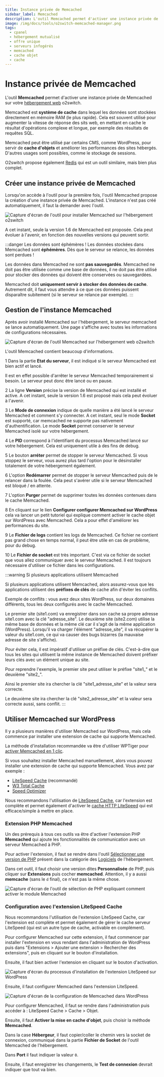 ```yaml
---
title: Instance privée de Memcached
sidebar_label: Memcached
description: L'outil Memcached permet d'activer une instance privée de Memcached sur l'hébergement o2switch
image: /img/docs/tools/o2switch-memcached-manager.png
tags:
  - cpanel
  - hébergement mutualisé
  - offre unique
  - serveurs infogérés
  - memcached
  - cache objet
  - cache
---
```


# Instance privée de Memcached

L'outil **Memcached** permet d'activer une instance privée de Memcached sur votre
[hébergement web](https://www.o2switch.fr/hebergement-illimite/) o2switch.

Memcached est **système de cache** dans lequel les données sont stockées directement en mémoire RAM (le plus rapide).
Cela est souvent utilisé pour augmenter la vitesse de réponse des sits web, en mettant en cache le résultat d'opérations
complexe et longue, par exemple des résultats de requêtes SQL.

Memcached peut être utilisé par certains CMS, comme WordPress, pour servir de **cache d'objets** et améliorer les
performances des sites hébergés. D'autres usages sont possibles, comme le stockage de sessions.

O2switch propose également [Redis](/cpanel/o2switch/redis) qui est un outil similaire, mais bien plus complet.

<PreviewToolCard tool='o2switch-memcached-manager' />

## Créer une instance privée de Memcached

Lorsqu'on accède à l'outil pour la première fois, l'outil Memcached propose la création d'une instance privée de
Memcached. L'instance n'est pas créé automatiquement, il faut la demander avec l'outil.

<Image
    src="/img/docs/cpanel/o2switch/memcached-installation.png"
    alt="Capture d'écran de l'outil pour installer Memcached sur l'hébergement o2switch"
    caption="Installation d'une instance privée de Memcached sur un hébergement o2switch"
    title="Activation de Memcached"/>

A cet instant, seule la version 1.6 de Memcached est proposée. Cela peut évoluer à l'avenir, en fonction des nouvelles
versions qui peuvent sortir.

:::danger Les données sont éphémères !
Les données stockées dans Memcached sont **éphémères**. Dès que le serveur se relance, les données sont perdues !

Les données dans Memcached ne sont **pas sauvegardés**. Memcached ne doit pas être utilisée comme une base de données, il
ne doit pas être utilisé pour stocker des données qui doivent être conservées ou sauvegardées.

Memcached doit **uniquement servir à stocker des données de cache**. Autrement dit, il faut vous attendre à ce que ces
données puissent disparaître subitement (si le serveur se relance par exemple).
:::

## Gestion de l'instance Memcached

Après avoir installé Memcached sur l'hébergement, le serveur memcached se lance automatiquement. Une page s'affiche avec
toutes les informations de configurations nécessaires.

<Image
    src="/img/docs/cpanel/o2switch/memcached-gestion-o2switch.png"
    alt="Capture d'écran de l'outil Memcached sur l'hébergement web o2switch"
    caption="Page de gestion de l'instance privée de Memcached avec toutes les configurations"
    title="Page de gestion de Memcached chez o2switch"/>

L'outil Memcached contient beaucoup d'informations.

<span className="badge badge--danger">1</span> Dans la partie **Etat du serveur**, il est indiqué si le serveur
Memcached est bien actif et lancé.

Il est en effet possible d'arrêter le serveur Memcached temporairement si besoin. Le serveur peut donc être lancé ou
en pause.

<span className="badge badge--danger">2</span> La ligne **Version** précise la version de Memcached qui est installé
et active. A cet instant, seule la version 1.6 est proposé mais cela peut évoluer à l'avenir.

<span className="badge badge--danger">3</span> Le **Mode de connexion** indique de quelle manière a été lancé le serveur
Memcached et comment s'y connecter. A cet instant, seul le mode **Socket** est supporté, car memcached ne supporte pas
nativement d'authentification. Le mode **Socket** permet conserver le serveur Memcached isolé sur votre hébergement.

<span className="badge badge--danger">4</span> Le **PID** correspond à l'identifiant du processus Memcached lancé sur
votre hébergement. Cela est uniquement utile à des fins de debug.

<span className="badge badge--danger">5</span> Le bouton **arréter** permet de stopper le serveur Memcached. Si vous
stoppez le serveur, vous aurez plus tard l'option pour le désinstaller totalement de votre hébergement également.

<span className="badge badge--danger">6</span> L'option **Redémarrer** permet de stopper le serveur Memcached puis de le
relancer dans la foulée. Cela peut s'avérer utile si le serveur Memcached est bloqué / en attente.

<span className="badge badge--danger">7</span> L'option **Purger** permet de supprimer toutes les données contenues dans
le cache Memcached.

<span className="badge badge--danger">8</span> En cliquant sur le lien **Configurer configurer Memcached sur WordPress**
cela va lancer un petit tutoriel qui explique comment activer le cache objet sur WordPress avec Memcached. Cela a pour
effet d'améliorer les performances du site.

<span className="badge badge--danger">9</span> Le **Fichier de logs** contient les logs de Memcached. Ce fichier ne
contient pas grand chose en temps normal, il peut être utile en cas de problème, pour du debug.

<span className="badge badge--danger">10</span> Le **Fichier de socket** est très important. C'est via ce fichier de
socket que vous allez communiquer avec le serveur Memcached. Il est toujours nécessaire d'utiliser ce fichier dans les
configurations.


:::warning Si plusieurs applications utilisent Memcached

Si plusieurs applications utilisent Memcached, alors assurez-vous que les applications utilisent des **préfixes de clés**
de cache afin d'éviter les conflits.

Exemple de conflits : vous avez deux sites WordPress, sur deux domaines différents, tous les deux configurés avec le
cache Memcached.

Le premier site (site1.com) va enregistrer dans son cache sa propre adresse site1.com avec la clé "adresse_site".
Le deuxième site (site2.com) utilise la même base de données et la même clé car il s'agit de la même application
(WordPress). Lorsqu'il va charger l'élément "adresse_site", il va récupérer la valeur du site1.com, ce qui va causer
des bugs bizarres (la mauvaise adresse de site s'affiche).

Pour éviter cela, il est impératif d'utiliser un préfixe de clés. C'est-à-dire que tous les sites qui utilisent la
même instance de Memcached doivent préfixer leurs clés avec un élément unique au site.

Pour reprendre l'exemple, le premier site peut utiliser le préfixe "site1_" et le deuxième "site2_".

Ainsi le premier site ira chercher la clé "site1_adresse_site" et la valeur sera correcte.

Le deuxième site ira chercher la clé "site2_adresse_site" et la valeur sera correcte aussi, sans conflit.
:::

## Utiliser Memcached sur WordPress

Il y a plusieurs manières d'utiliser Memcached sur WordPress, mais cela commence par installer une extension de cache
qui supporte Memcached.

La méthode d'installation recommandée va être d'utiliser WPTiger pour
[activer Memcached en 1 clic](/cpanel/o2switch/wptiger/#cache-objet).

Si vous souhaitez installer Memcached manuellement, alors vous pouvez installer une extension de cache qui supporte
Memcached. Vous avez par exemple :
  * [LiteSpeed Cache](https://fr.wordpress.org/plugins/litespeed-cache/) (recommandé)
  * [W3 Total Cache](https://wordpress.org/plugins/w3-total-cache/)
  * [Speed Optimizer](https://fr.wordpress.org/plugins/sg-cachepress/)

Nous recommandons l'utilisation de [LiteSpeed Cache](https://fr.wordpress.org/plugins/litespeed-cache/), car l'extension
est complète et permet également d'activer le [cache HTTP LiteSpeed](/cpanel/o2switch/litespeed-cache-webadc) qui est
efficace/simple à mettre en place.

### Extension PHP Memcached

Un des prérequis à tous ces outils va être d'activer l'extension PHP **Memcached** qui ajoute les fonctionnalités de
communication avec un serveur Memcached à PHP.

Pour activer l'extension, il faut se rendre dans l'outil [Sélectionner une version de PHP](/cpanel/logiciels/hebergement-php-multi-version) présent dans la catégorie
des [Logiciels](http://localhost:3000/cpanel/logiciels/) de l'hébergement.

Dans cet outil, il faut choisir une version dites **Personnalisée** de PHP, puis cliquer sur **Extensions** puis cocher
**memcached**. Attention, il y a aussi **memcache** (sans le `d` final), ce n'est pas la même chose.

<Image
    src="/img/docs/cpanel/o2switch/memcached-php.png"
    alt="Capture d'écran de l'outil de sélection de PHP expliquant comment activer le module Memcached"
    caption="Activation du module PHP Memcached dans l'outil de sélection d'une version de PHP"
    title="Activation du module PHP Memcached"/>

### Configuration avec l'extension LiteSpeed Cache

Nous recommandons l'utilisation de l'extension LiteSpeed Cache, car l'extension est complète et permet également de
gérer le cache serveur LiteSpeed (qui est un autre type de cache, activable en complément).

Pour configurer Memcached sur cette extension, il faut commencer par installer l'extension en vous rendant dans
l'administration de WordPress puis dans "Extensions > Ajouter une extension > Rechercher des extensions", puis en
cliquant sur le bouton d'installation.

Ensuite, il faut bien activer l'extension en cliquant sur le bouton d'activation.

<Image
    src="/img/docs/cpanel/o2switch/litespeed-installation-wordpress.png"
    alt="Capture d'écran du processus d'installation de l'extension LiteSpeed sur WordPress"
    caption="Installation de l'extension LiteSpeed dans WordPress"
    title="Installation de LiteSpeed"/>

Ensuite, il faut configurer Memcached dans l'extension LiteSpeed.

<Image
    src="/img/docs/cpanel/o2switch/memcached-wordpress-o2switch.png"
    alt="Capture d'écran de la configuration de Memcached dans WordPress"
    caption="Configuration de Memcached sur un site WordPress hébergé chez o2switch"
    title="Configuration de Memcache sur un site WordPress sur un hébergement o2switch"/>

Pour configurer Memcached, il faut se rendre dans l'administration puis accéder à : LiteSpeed Cache > Cache > Objet.

Ensuite, il faut **Activer la mise en cache d'objet**, puis choisir la méthode **Memcached**.

Dans la case **Hébergeur**, il faut copier/coller le chemin vers la socket de connexion, communiqué dans la partie
**Fichier de Socket** de l'outil Memcached de l'hébergement.

Dans **Port** il faut indiquer la valeur `0`.

Ensuite, il faut enregistrer les changements, le **Test de connexion** devrait indiquer que tout va bien.